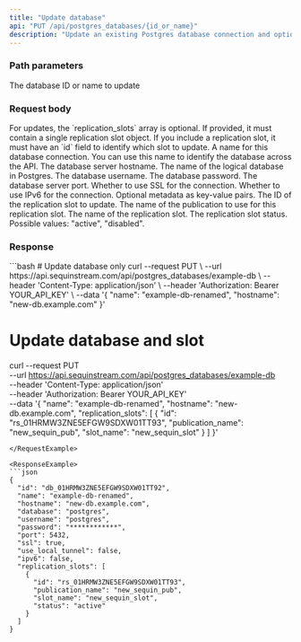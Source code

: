 ```yaml
---
title: "Update database"
api: "PUT /api/postgres_databases/{id_or_name}"
description: "Update an existing Postgres database connection and optionally its replication slot."
---
```



### Path parameters

<ParamField path="id_or_name" type="string" required>
  The database ID or name to update
</ParamField>

### Request body

<Note>
  For updates, the `replication_slots` array is optional. If provided, it must contain a single replication slot object. If you include a replication slot, it must have an `id` field to identify which slot to update.
</Note>

<ParamField body="name" type="string">
  A name for this database connection. You can use this name to identify the database across the API.
</ParamField>
<ParamField body="hostname" type="string">
  The database server hostname.
</ParamField>
<ParamField body="database" type="string">
  The name of the logical database in Postgres.
</ParamField>
<ParamField body="username" type="string">
  The database username.
</ParamField>
<ParamField body="password" type="string">
  The database password.
</ParamField>
<ParamField body="port" type="integer">
  The database server port.
</ParamField>
<ParamField body="ssl" type="boolean">
  Whether to use SSL for the connection.
</ParamField>
<ParamField body="ipv6" type="boolean">
  Whether to use IPv6 for the connection.
</ParamField>
<ParamField body="annotations" type="object">
  Optional metadata as key-value pairs.
</ParamField>

<ParamField body="replication_slots" type="array">
  <Expandable title="properties" defaultOpen={true}>
    <ParamField body="id" type="string" required>
      The ID of the replication slot to update.
    </ParamField>
    <ParamField body="publication_name" type="string">
      The name of the publication to use for this replication slot.
    </ParamField>
    <ParamField body="slot_name" type="string">
      The name of the replication slot.
    </ParamField>
    <ParamField body="status" type="string">
      The replication slot status. Possible values: "active", "disabled".
    </ParamField>
  </Expandable>
</ParamField>


### Response

<Expandable title="properties" defaultOpen={false}>
  <DatabaseResponseExample />
</Expandable>

<RequestExample>
```bash 
# Update database only
curl --request PUT \
  --url https://api.sequinstream.com/api/postgres_databases/example-db \
  --header 'Content-Type: application/json' \
  --header 'Authorization: Bearer YOUR_API_KEY' \
  --data '{
    "name": "example-db-renamed",
    "hostname": "new-db.example.com"
  }'

# Update database and slot
curl --request PUT \
  --url https://api.sequinstream.com/api/postgres_databases/example-db \
  --header 'Content-Type: application/json' \
  --header 'Authorization: Bearer YOUR_API_KEY' \
  --data '{
    "name": "example-db-renamed",
    "hostname": "new-db.example.com",
    "replication_slots": [
      {
        "id": "rs_01HRMW3ZNE5EFGW9SDXW01TT93",
        "publication_name": "new_sequin_pub",
        "slot_name": "new_sequin_slot"
      }
    ]
  }'
```
</RequestExample>

<ResponseExample>
```json
{
  "id": "db_01HRMW3ZNE5EFGW9SDXW01TT92",
  "name": "example-db-renamed",
  "hostname": "new-db.example.com",
  "database": "postgres",
  "username": "postgres",
  "password": "************",
  "port": 5432,
  "ssl": true,
  "use_local_tunnel": false,
  "ipv6": false,
  "replication_slots": [
    {
      "id": "rs_01HRMW3ZNE5EFGW9SDXW01TT93",
      "publication_name": "new_sequin_pub",
      "slot_name": "new_sequin_slot",
      "status": "active"
    }
  ]
}
```
</ResponseExample> 